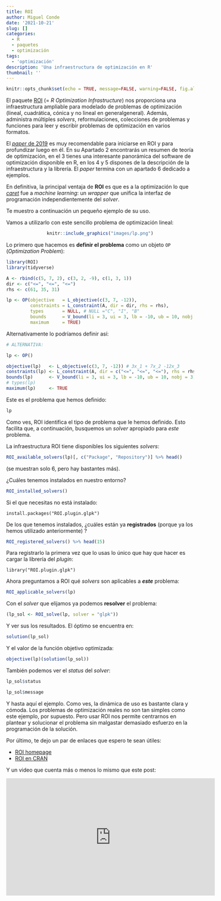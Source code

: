 ```yaml
---
title: ROI
author: Miguel Conde
date: '2021-10-21'
slug: []
categories:
  - R
  - paquetes
  - optimización
tags:
  - 'optimización'
description: 'Una infraestructura de optimización en R'
thumbnail: ''
---
```


```r
knitr::opts_chunk$set(echo = TRUE, message=FALSE, warning=FALSE, fig.align='center')
```

El paquete [ROI](https://cran.r-project.org/web/packages/ROI/index.html) 
(= *R Optimization Infrastructure*) 
nos proporciona una infraestructura ampliable para modelado de problemas de optimización (lineal,
  cuadrática, cónica y no lineal en generalgeneral). Además, administra múltiples *solvers*, 
  reformulaciones, colecciones de problemas y funciones para leer y escribir 
  problemas de optimización en varios formatos.

El [*paper* de 2019](https:/epub.wu.ac.at/5858/) es muy recomendable para iniciarse
en ROI y para profundizar luego en él. En su Apartado 2 encontrarás un
resumen de teoría de optimización, en el 3 tienes una interesante panorámica del 
software de optimización disponible en R, en los 4 y 5 dispones de la descripción 
de la infraestructura y la librería. El *paper* termina con un apartado 6 dedicado a
ejemplos.

En definitiva, la principal ventaja de **ROI** es que es a la optimización lo 
que [*caret*](https://cran.r-project.org/web/packages/caret/index.html) fue a 
*machine learning*: un *wrapper* que unifica la interfaz de 
programación independientemente del *solver*.

Te muestro a continuación un pequeño ejemplo de su uso.

Vamos a utilizarlo con este sencillo problema de optimización lineal:

<center>
```r
knitr::include_graphics("images/lp.png")
```
</center>

Lo primero que hacemos es **definir el problema** como un objeto `OP` (*Optimization
Problem*):

```r
library(ROI)
library(tidyverse)

A <- rbind(c(5, 7, 2), c(3, 2, -9), c(1, 3, 1))
dir <- c("<=", "<=", "<=")
rhs <- c(61, 35, 31)

lp <- OP(objective   = L_objective(c(3, 7, -12)),
         constraints = L_constraint(A, dir = dir, rhs = rhs),
         types       = NULL, # NULL ="C", "I", "B"
         bounds      = V_bound(li = 3, ui = 3, lb = -10, ub = 10, nobj = 3),
         maximum     = TRUE)
```

Alternativamente lo podríamos definir así:

```r
# ALTERNATIVA:

lp <- OP()

objective(lp)   <- L_objective(c(3, 7, -12)) # 3x_1 + 7x_2 -12x_3
constraints(lp) <- L_constraint(A, dir = c("<=", "<=", "<="), rhs = rhs)
bounds(lp)      <- V_bound(li = 3, ui = 3, lb = -10, ub = 10, nobj = 3)
# types(lp)
maximum(lp)     <- TRUE
```

Este es el problema que hemos definido:

```r
lp
```

Como ves, ROI identifica el tipo de problema que le hemos definido. Esto facilita que,
a continuación, busquemos un *solver* apropiado para *este* problema.

La infraestructura ROI tiene disponibles los siguientes *solvers*:

```r
ROI_available_solvers(lp)[, c("Package", "Repository")] %>% head()
```

(se muestran solo 6, pero hay bastantes más).

¿Cuáles tenemos instalados en nuestro entorno?

```r
ROI_installed_solvers()
```

Si el que necesitas no está instalado:

```
install.packages("ROI.plugin.glpk")
```

De los que tenemos instalados, ¿cuáles están ya **registrados** (porque ya los hemos
utilizado anteriormente) ?

```r
ROI_registered_solvers() %>% head(15)
```

Para registrarlo la primera vez que lo usas lo único que hay que hacer es 
cargar la librería del *plugin*:

```
library("ROI.plugin.glpk")
```

Ahora preguntamos a ROI qué *solvers* son aplicables a ***este*** problema:

```r
ROI_applicable_solvers(lp)
```

Con el *solver* que elijamos ya podemos **resolver** el problema:

```r

(lp_sol <- ROI_solve(lp, solver = "glpk"))

```

Y ver sus los resultados. El óptimo se encuentra en:

```r
solution(lp_sol)
```

Y el valor de la función objetivo optimizada:

```r
objective(lp)(solution(lp_sol))
```

También podemos ver el *status* del *solver*:

```r
lp_sol$status
```


```r
lp_sol$message
```

Y hasta aquí el ejemplo. Como ves, la dinámica de uso es bastante clara y cómoda.
Los problemas de optimización reales no son tan simples como este ejemplo, por
supuesto. Pero usar ROI nos permite centrarnos en plantear y solucionar el problema
sin malgastar demasiado esfuerzo en la programación de la solución.

Por último, te dejo un par de enlaces que espero te sean útiles:


- [ROI homepage](https:/roi.r-forge.r-project.org/)
- [ROI en CRAN](https:/cran.r-project.org/web/packages/ROI/index.html)

Y un video que cuenta más o menos lo mismo que este post:

<center>
<iframe width="560" height="315" src="https://www.youtube.com/embed/yfz6IkBElpA" frameborder="0" allowfullscreen></iframe>
</center>

